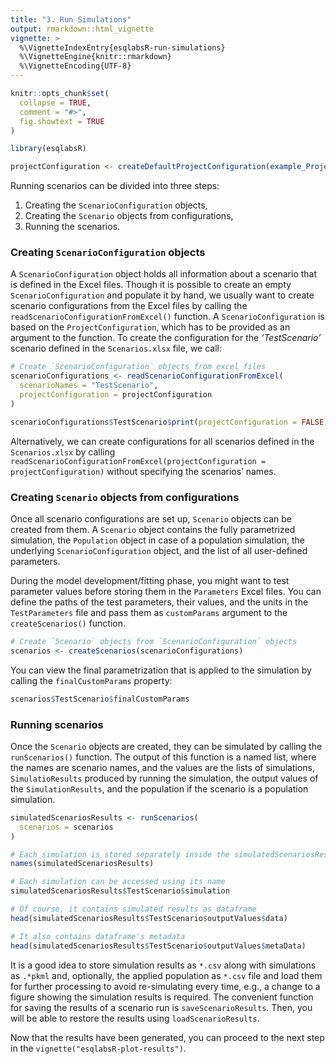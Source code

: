 ```yaml
---
title: "3. Run Simulations"
output: rmarkdown::html_vignette
vignette: >
  %\VignetteIndexEntry{esqlabsR-run-simulations}
  %\VignetteEngine{knitr::rmarkdown}
  %\VignetteEncoding{UTF-8}
---
```


```r
knitr::opts_chunk$set(
  collapse = TRUE,
  comment = "#>",
  fig.showtext = TRUE
)

library(esqlabsR)

projectConfiguration <- createDefaultProjectConfiguration(example_ProjectConfiguration())
```

Running scenarios can be divided into three steps:

1.  Creating the `ScenarioConfiguration` objects,
2.  Creating the `Scenario` objects from configurations,
3.  Running the scenarios.

### Creating `ScenarioConfiguration` objects

A `ScenarioConfiguration` object holds all information about a scenario
that is defined in the Excel files. Though it is possible to create an
empty `ScenarioConfiguration` and populate it by hand, we usually want
to create scenario configurations from the Excel files by calling the
`readScenarioConfigurationFromExcel()` function. A
`ScenarioConfiguration` is based on the `ProjectConfiguration`, which
has to be provided as an argument to the function. To create the
configuration for the *'TestScenario'* scenario defined in the
`Scenarios.xlsx` file, we call:

```r
# Create `ScenarioConfiguration` objects from excel files
scenarioConfigurations <- readScenarioConfigurationFromExcel(
  scenarioNames = "TestScenario",
  projectConfiguration = projectConfiguration
)
```

```r
scenarioConfigurations$TestScenario$print(projectConfiguration = FALSE)
```

Alternatively, we can create configurations for all scenarios defined in
the `Scenarios.xlsx` by calling
`readScenarioConfigurationFromExcel(projectConfiguration = projectConfiguration)`
without specifying the scenarios' names.

### Creating `Scenario` objects from configurations

Once all scenario configurations are set up, `Scenario` objects can be
created from them. A `Scenario` object contains the fully parametrized
simulation, the `Population` object in case of a population simulation,
the underlying `ScenarioConfiguration` object, and the list of all
user-defined parameters.

During the model development/fitting phase, you might want to test
parameter values before storing them in the `Parameters` Excel files.
You can define the paths of the test parameters, their values, and the
units in the `TestParameters` file and pass them as `customParams`
argument to the `createScenarios()` function.

```r
# Create `Scenario` objects from `ScenarioConfiguration` objects
scenarios <- createScenarios(scenarioConfigurations)
```

You can view the final parametrization that is applied to the simulation
by calling the `finalCustomParams` property:

```r
scenarios$TestScenario$finalCustomParams
```

### Running scenarios

Once the `Scenario` objects are created, they can be simulated by
calling the `runScenarios()` function. The output of this function is a
named list, where the names are scenario names, and the values are the
lists of simulations, `SimulatioResults` produced by running the
simulation, the output values of the `SimulationResults`, and the
population if the scenario is a population simulation.

```r
simulatedScenariosResults <- runScenarios(
  scenarios = scenarios
)

# Each simulation is stored separately inside the simulatedScenariosResults
names(simulatedScenariosResults)

# Each simulation can be accessed using its name
simulatedScenariosResults$TestScenario$simulation

# Of course, it contains simulated results as dataframe
head(simulatedScenariosResults$TestScenario$outputValues$data)

# It also contains dataframe's metadata
head(simulatedScenariosResults$TestScenario$outputValues$metaData)
```

It is a good idea to store simulation results as `*.csv` along with
simulations as `.*pkml` and, optionally, the applied population as
`*.csv` file and load them for further processing to avoid re-simulating
every time, e.g., a change to a figure showing the simulation results is
required. The convenient function for saving the results of a scenario
run is `saveScenarioResults`. Then, you will be able to restore the
results using `loadScenarioResults`.

Now that the results have been generated, you can proceed to the next
step in the `vignette("esqlabsR-plot-results")`.
<!-- Read the following sections to learn more about the options for running simulations. -->
